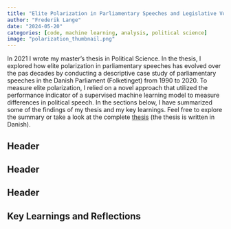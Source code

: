 ```yaml
---
title: "Elite Polarization in Parliamentary Speeches and Legislative Voting"
author: "Frederik Lange"
date: "2024-05-20"
categories: [code, machine learning, analysis, political science]
image: "polarization_thumbnail.png"
---
```


In 2021 I wrote my master's thesis in Political Science. In the thesis, I explored how elite polarization in parliamentary speeches has evolved over the pas decades by conducting a descriptive case study of parliamentary speeches in the Danish Parliament (Folketinget) from 1990 to 2020. To measure elite polarization, I relied on a novel approach that utilized the performance indicator of a supervised machine learning model to measure differences in political speech. In the sections below, I have summarized some of the findings of my thesis and my key learnings. Feel free to explore the summary or take a look at the complete [thesis](https://github.com/frederiklange/thesis_political_science/blob/main/niels_frederik_lange_speciale_september_2021.pdf) (the thesis is written in Danish).

## Header

## Header

## Header

## Key Learnings and Reflections

